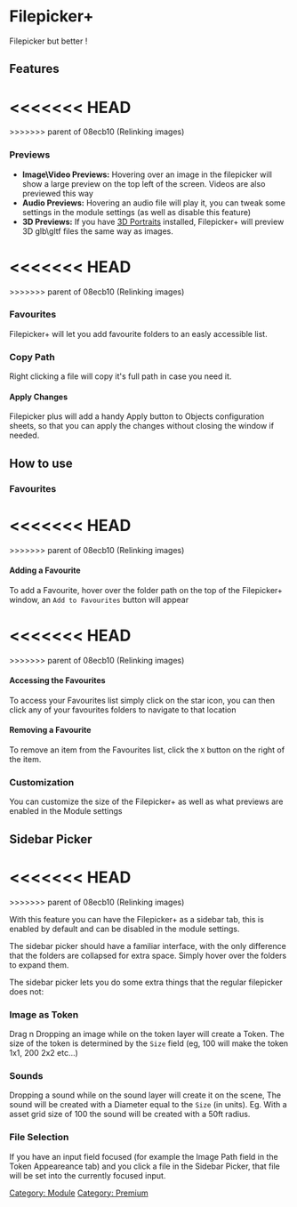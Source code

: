 
# Filepicker+

Filepicker but better !


## Features
<<<<<<< HEAD
<ImageButBetter src="/public/images/Filepicker/Fppwindow.png" alt="Filepicker+ Window" width={2000} height={2000} className={styles.wikiimage}/>
=======
<ImageButBetter src="/images/Filepicker/Fppwindow.png" alt="Filepicker+ Window" width={2000} height={2000} className={styles.wikiimage}/>
>>>>>>> parent of 08ecb10 (Relinking images)

### Previews

- **Image\\Video Previews:** Hovering over an image in the filepicker
  will show a large preview on the top left of the screen. Videos are
  also previewed this way
- **Audio Previews:** Hovering an audio file will play it, you can
  tweak some settings in the module settings (as well as disable this
  feature)
- **3D Previews:** If you have [3D Portraits](../3D/3D-Portraits)
  installed, Filepicker+ will preview 3D glb\\gltf files the same way
  as images.

<<<<<<< HEAD
<ImageButBetter src="/public/images/Filepicker/Fppapply.png" alt="Apply Button" width={2000} height={2000} className={styles.wikiimage}/>
=======
<ImageButBetter src="/images/Filepicker/Fppapply.png" alt="Apply Button" width={2000} height={2000} className={styles.wikiimage}/>
>>>>>>> parent of 08ecb10 (Relinking images)


### Favourites

Filepicker+ will let you add favourite folders to an easly accessible
list.

### Copy Path

Right clicking a file will copy it's full path in case you need it.

#### Apply Changes

Filepicker plus will add a handy Apply button to Objects configuration
sheets, so that you can apply the changes without closing the window if
needed.

## How to use

### Favourites

<<<<<<< HEAD
<ImageButBetter src="/public/images/Filepicker/Fppaddfav.png" alt="Add Favourite Button" width={2000} height={2000} className={styles.wikiimage}/>
=======
<ImageButBetter src="/images/Filepicker/Fppaddfav.png" alt="Add Favourite Button" width={2000} height={2000} className={styles.wikiimage}/>
>>>>>>> parent of 08ecb10 (Relinking images)

#### Adding a Favourite

To add a Favourite, hover over the folder path on the top of the
Filepicker+ window, an `Add to Favourites` button will appear

<<<<<<< HEAD
<ImageButBetter src="/public/images/Filepicker/Fppfavlist.png" alt="Favourites List" width={2000} height={2000} className={styles.wikiimage}/>
=======
<ImageButBetter src="/images/Filepicker/Fppfavlist.png" alt="Favourites List" width={2000} height={2000} className={styles.wikiimage}/>
>>>>>>> parent of 08ecb10 (Relinking images)

#### Accessing the Favourites

To access your Favourites list simply click on the star icon, you can
then click any of your favourites folders to navigate to that location

#### Removing a Favourite

To remove an item from the Favourites list, click the `X` button on the
right of the item.

### Customization

You can customize the size of the Filepicker+ as well as what previews
are enabled in the Module settings


## Sidebar Picker
<<<<<<< HEAD
<ImageButBetter src="/public/images/Filepicker/Sidebarpicker.png" alt="Sidebar Picker" width={2000} height={2000} className={styles.wikiimage}/>
=======
<ImageButBetter src="/images/Filepicker/Sidebarpicker.png" alt="Sidebar Picker" width={2000} height={2000} className={styles.wikiimage}/>
>>>>>>> parent of 08ecb10 (Relinking images)

With this feature you can have the Filepicker+ as a sidebar tab, this is
enabled by default and can be disabled in the module settings.

The sidebar picker should have a familiar interface, with the only
difference that the folders are collapsed for extra space. Simply hover
over the folders to expand them.

The sidebar picker lets you do some extra things that the regular
filepicker does not:

### Image as Token

Drag n Dropping an image while on the token layer will create a Token.
The size of the token is determined by the `Size` field (eg, 100 will
make the token 1x1, 200 2x2 etc...)

### Sounds

Dropping a sound while on the sound layer will create it on the scene,
The sound will be created with a Diameter equal to the `Size` (in
units). Eg. With a asset grid size of 100 the sound will be created with
a 50ft radius.

### File Selection

If you have an input field focused (for example the Image Path field in
the Token Appeareance tab) and you click a file in the Sidebar Picker,
that file will be set into the currently focused input.

[Category: Module](Category:_Module 'wikilink') [Category:
Premium](Category:_Premium 'wikilink')
